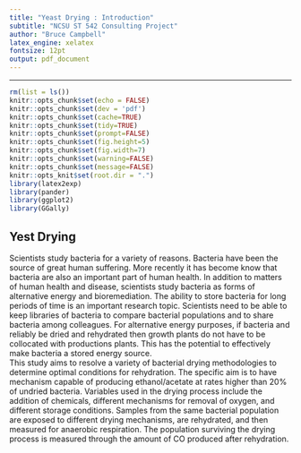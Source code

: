 ```yaml
---
title: "Yeast Drying : Introduction"
subtitle: "NCSU ST 542 Consulting Project"
author: "Bruce Campbell"
latex_engine: xelatex
fontsize: 12pt
output: pdf_document
---
```


---
```r
rm(list = ls())
knitr::opts_chunk$set(echo = FALSE)
knitr::opts_chunk$set(dev = 'pdf')
knitr::opts_chunk$set(cache=TRUE)
knitr::opts_chunk$set(tidy=TRUE)
knitr::opts_chunk$set(prompt=FALSE)
knitr::opts_chunk$set(fig.height=5)
knitr::opts_chunk$set(fig.width=7)
knitr::opts_chunk$set(warning=FALSE)
knitr::opts_chunk$set(message=FALSE)
knitr::opts_knit$set(root.dir = ".")
library(latex2exp)   
library(pander)
library(ggplot2)
library(GGally)
```

## Yest Drying

Scientists study bacteria for a variety of reasons.  Bacteria have been the source of great human suffering.  More recently it has become know that bacteria are also an important part of human health.  In addition to matters of human health and disease, scientists study bacteria as forms of alternative energy and bioremediation.  The ability to store bacteria for long periods of time is an important research topic. Scientists need to be able to keep libraries of bacteria to compare bacterial populations and to share bacteria among colleagues.  For alternative energy purposes, if bacteria and reliably be dried and rehydrated then growth plants do not have to be collocated with productions plants.  This has the potential to effectively make bacteria a stored energy source.   
This study aims to resolve a variety of bacterial drying methodologies to determine optimal conditions for rehydration.  The specific aim is to have mechanism capable of producing ethanol/acetate at rates higher than 20% of undried bacteria.  Variables used in the drying process include the addition of chemicals, different mechanisms for removal of oxygen, and different storage conditions.   Samples from the same bacterial population are exposed to different drying mechanisms, are rehydrated, and then measured for anaerobic respiration.  The population surviving the drying process is measured through the amount of CO produced after rehydration. 

